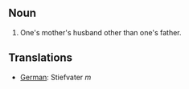 ==Noun==
#One's mother's husband other than one's father.

==Translations==
*[[German]]: Stiefvater ''m''